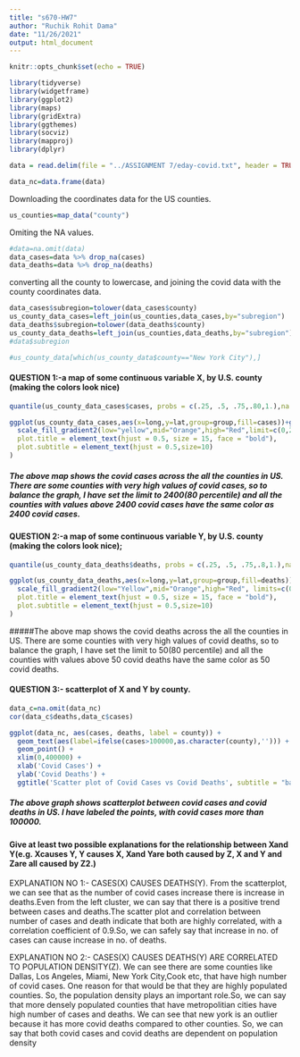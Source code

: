 ---
title: "s670-HW7"
author: "Ruchik Rohit Dama"
date: "11/26/2021"
output: html_document
---

```{r setup, include=FALSE}
knitr::opts_chunk$set(echo = TRUE)
```




```{r, include=FALSE}
library(tidyverse)
library(widgetframe)
library(ggplot2)
library(maps)
library(gridExtra)
library(ggthemes)
library(socviz)
library(mapproj)
library(dplyr)
```
```{r}
data = read.delim(file = "../ASSIGNMENT 7/eday-covid.txt", header = TRUE, sep = "", dec = ".")

data_nc=data.frame(data)
```

Downloading the coordinates data for the US counties.

```{r}
us_counties=map_data("county")
```


Omiting the NA values.

```{r}
#data=na.omit(data)
data_cases=data %>% drop_na(cases)
data_deaths=data %>% drop_na(deaths)
```




converting all the county to lowercase, and joining the covid data with the county coordinates data.

```{r}
data_cases$subregion=tolower(data_cases$county)
us_county_data_cases=left_join(us_counties,data_cases,by="subregion")
data_deaths$subregion=tolower(data_deaths$county)
us_county_data_deaths=left_join(us_counties,data_deaths,by="subregion")
#data$subregion
```


```{r}
#us_county_data[which(us_county_data$county=="New York City"),]
```


#### QUESTION 1:-a map of some continuous variable X, by U.S. county (making the colors look nice)

```{r}
quantile(us_county_data_cases$cases, probs = c(.25, .5, .75,.80,1.),na.rm=TRUE)
```

```{r}
ggplot(us_county_data_cases,aes(x=long,y=lat,group=group,fill=cases))+geom_polygon(color="black",size=0.001)+coord_map(projection="lambert",lat0=30,lat1=40)+theme_map()+
  scale_fill_gradient2(low="yellow",mid="Orange",high="Red",limit=c(0,2400), na.value="red")+ggtitle('US MAP FOR COVID CASES', subtitle = "BASED ON COUNTY")+theme(
  plot.title = element_text(hjust = 0.5, size = 15, face = "bold"),
  plot.subtitle = element_text(hjust = 0.5,size=10)
)


```



##### The above map shows the covid cases across the all the counties in US.  There are some counties with very high values of covid cases, so to balance the graph, I have set the limit to 2400(80 percentile) and all the counties with values above 2400 covid cases have the same color as 2400 covid cases.

#### QUESTION 2:-a map of some continuous variable Y, by U.S. county (making the colors look nice);

```{r}
quantile(us_county_data_deaths$deaths, probs = c(.25, .5, .75,.8,1.),na.rm=TRUE)
```


```{r}
ggplot(us_county_data_deaths,aes(x=long,y=lat,group=group,fill=deaths))+geom_polygon(color="black",size=0.002)+coord_map(projection="lambert",lat0=30,lat1=40)+theme_map()+
  scale_fill_gradient2(low="Yellow",mid="Orange",high="Red", limits=c(0, 50), na.value="red")+ggtitle('US MAP FOR COVID DEATHS', subtitle = "BASED ON COUNTY")+theme(
  plot.title = element_text(hjust = 0.5, size = 15, face = "bold"),
  plot.subtitle = element_text(hjust = 0.5,size=10)
)
```

#####The above map shows the covid deaths across the all the counties in US.  There are some counties with very high values of covid deaths, so to balance the graph, I have set the limit to 50(80 percentile) and all the counties with values above 50 covid deaths  have the same color as 50 covid deaths.

#### QUESTION 3:- scatterplot of X and Y by county.

```{r}
data_c=na.omit(data_nc)
cor(data_c$deaths,data_c$cases)
```


```{r,fig.height=8,fig.width=10}
ggplot(data_nc, aes(cases, deaths, label = county)) +
  geom_text(aes(label=ifelse(cases>100000,as.character(county),''))) +
  geom_point() +
  xlim(0,400000) +
  xlab('Covid Cases') +
  ylab('Covid Deaths') +
  ggtitle('Scatter plot of Covid Cases vs Covid Deaths', subtitle = "based on county")
```

##### The above graph shows scatterplot between covid cases and covid deaths in US. I have labeled the points, with covid cases more than 100000.


#### Give at least two possible explanations for the relationship between Xand Y(e.g. Xcauses Y, Y causes X, Xand Yare both caused by Z, X and Y and Zare all caused by Z2.)

EXPLANATION NO 1:-  CASES(X) CAUSES DEATHS(Y).
From the scatterplot, we can see that as the number of covid cases increase there is increase in deaths.Even from the left cluster, we can say that there is a positive trend between cases and deaths.The scatter plot and correlation between number of cases and death indicate that both are highly correlated, with a correlation coefficient of 0.9.So, we can safely say that increase in no. of cases can cause increase in no. of deaths.

EXPLANATION NO 2:- CASES(X) CAUSES DEATHS(Y) ARE CORRELATED TO POPULATION DENSITY(Z).
We can see there are some counties like Dallas, Los Angeles, Miami, New York City,Cook etc, that have high number of covid cases. One reason for that would be that they are highly populated counties. So, the population density plays an important role.So, we can say that more densely populated counties that have metropolitian cities have high number of cases and deaths. We can see that new york is an outlier because it has more covid deaths compared to other counties. So, we can say that both covid cases and covid deaths are dependent on population density









